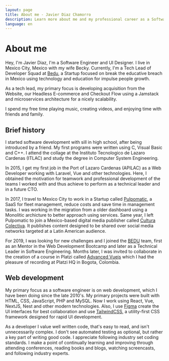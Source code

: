 ```yaml
---
layout: page
title: About me - Javier Diaz Chamorro
description: Learn more about me and my professional career as a Software Engineer
language: en
---
```


# About me
Hey, I'm Javier Diaz, I'm a Software Engineer and UI Designer. I live in Mexico City, Mexico with my wife Becky. Currently, I'm a Tech Lead of Developer Squad at [Bedu](https://bedu.org), a Startup focused on break the educative breach in Mexico using technology and education for impulse people growth.

As a tech lead, my primary focus is developing acquisition from the Website, our Headless E-commerce and Checkout Flow using a Jamstack and microservices architecture for a nicely scalability.

 I spend my free time playing music, creating videos, and enjoying time with friends and family.

## Brief history
I started software development with sill in high school, after being introduced by a friend. My first programs were written using C, Visual Basic and C++. I attend the collage at the Instituto Tecnologico de Lazaro Cardenas (ITLAC) and study the degree in Computer System Engineering. 

In 2015, I get my first job in the Port of Lazaro Cardenas (APILAC) as a Web Developer working with Laravel, Vue and other technologies. Here, I obtained the motivation for teamwork and professional development of the teams I worked with and thus achieve to perform as a technical leader and in a future CTO.

In 2017, I travel to Mexico City to work in a Startup called [Pulpomatic](https://pulpomatic.com), a SaaS for fleet management, reduce costs and save time in management tasks. I was working in the migration from a older dashboard using a Monolitic archicture to better approach using services. Same year, I left Pulpomatic to join a Mexico-based digital media publisher called [Cultura Colectiva](https://culturacolectiva.com). It publishes content designed to be shared over social media networks targeted at a Latin American audience.

For 2019, I was looking for new challenges and I joined the [BEDU](https://bedu.org) team, first as an Mentor in the Web Development Bootcamp and later as a Technical Leader in Software Engineering. Months later, I was invited to collaborate in the creation of a course in Platzi called [Advanced Vuejs](https://platzi.com/cursos/vuejs-avanzado/) which I had the pleasure of recording at Platzi HQ in Bogota, Colombia.

## Web development
My primary focus as a software engineer is on web development, which I have been doing since the late 2010's. My primary projects were built with HTML, CSS, JavaScript, PHP and MySQL. Now I work using React, Vue, NextJS, Nest and other modern technologies. Also, I use [Figma](https://figma.com) create the UI interfaces for best collaboration and use [TailwindCSS](https://tailwindcss.com), a utility-first CSS framework designed for rapid UI development.

As a developer I value well written code, that's easy to read, and isn't unnecessarily complex. I don't see automated testing as optional, but rather a key part of writing good code. I appreciate following industry set coding standards. I make a point of continually learning and improving through attending conferences, reading books and blogs, watching screencasts, and following industry experts.